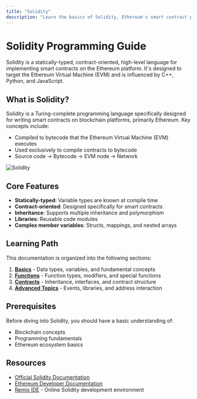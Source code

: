 ```yaml
---
title: "Solidity"
description: "Learn the basics of Solidity, Ethereum's smart contract programming language"
---
```


# Solidity Programming Guide

Solidity is a statically-typed, contract-oriented, high-level language for implementing smart contracts on the Ethereum platform. It's designed to target the Ethereum Virtual Machine (EVM) and is influenced by C++, Python, and JavaScript.

## What is Solidity?

Solidity is a Turing-complete programming language specifically designed for writing smart contracts on blockchain platforms, primarily Ethereum. Key concepts include:

- Compiled to bytecode that the Ethereum Virtual Machine (EVM) executes
- Used exclusively to compile contracts to bytecode
- Source code → Bytecode → EVM node → Network

![Solidity](../../images/Solidityimage1.png)

## Core Features

- **Statically-typed**: Variable types are known at compile time
- **Contract-oriented**: Designed specifically for smart contracts
- **Inheritance**: Supports multiple inheritance and polymorphism
- **Libraries**: Reusable code modules
- **Complex member variables**: Structs, mappings, and nested arrays

## Learning Path

This documentation is organized into the following sections:

1. **[Basics](/Languages/Solidity/basics)** - Data types, variables, and fundamental concepts
2. **[Functions](/Languages/Solidity/functions)** - Function types, modifiers, and special functions
3. **[Contracts](/Languages/Solidity/contracts)** - Inheritance, interfaces, and contract structure
4. **[Advanced Topics](/Languages/Solidity/advanced)** - Events, libraries, and address interaction

## Prerequisites

Before diving into Solidity, you should have a basic understanding of:
- Blockchain concepts
- Programming fundamentals
- Ethereum ecosystem basics

## Resources

- [Official Solidity Documentation](https://docs.soliditylang.org/)
- [Ethereum Developer Documentation](https://ethereum.org/developers/)
- [Remix IDE](https://remix.ethereum.org/) - Online Solidity development environment